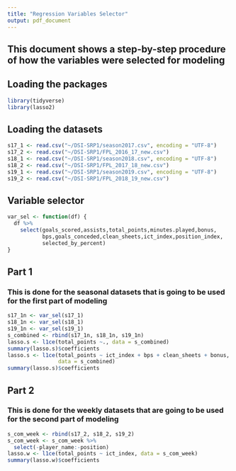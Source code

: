 ```yaml
---
title: "Regression Variables Selector"
output: pdf_document
---
```


## This document shows a step-by-step procedure of how the variables were selected for modeling

## Loading the packages

```r
library(tidyverse)
library(lasso2)
```

## Loading the datasets

```r
s17_1 <- read.csv("~/DSI-SRP1/season2017.csv", encoding = "UTF-8")
s17_2 <- read.csv("~/DSI-SRP1/FPL_2016_17_new.csv")
s18_1 <- read.csv("~/DSI-SRP1/season2018.csv", encoding = "UTF-8")
s18_2 <- read.csv("~/DSI-SRP1/FPL_2017_18_new.csv")
s19_1 <- read.csv("~/DSI-SRP1/season2019.csv", encoding = "UTF-8")
s19_2 <- read.csv("~/DSI-SRP1/FPL_2018_19_new.csv")
```

## Variable selector

```r
var_sel <- function(df) {
  df %>% 
    select(goals_scored,assists,total_points,minutes.played,bonus,
           bps,goals_conceded,clean_sheets,ict_index,position_index,
           selected_by_percent)
}
```


## Part 1

### This is done for the seasonal datasets that is going to be used for the first part of modeling

```r
s17_1n <- var_sel(s17_1)
s18_1n <- var_sel(s18_1)
s19_1n <- var_sel(s19_1)
s_combined <- rbind(s17_1n, s18_1n, s19_1n)
lasso.s <- l1ce(total_points ~., data = s_combined)
summary(lasso.s)$coefficients
lasso.s <- l1ce(total_points ~ ict_index + bps + clean_sheets + bonus,
                data = s_combined)
summary(lasso.s)$coefficients
```

## Part 2

### This is done for the weekly datasets that are going to be used for the second part of modeling

```r
s_com_week <- rbind(s17_2, s18_2, s19_2)
s_com_week <- s_com_week %>% 
  select(-player_name:-position)
lasso.w <- l1ce(total_points ~ ict_index, data = s_com_week)
summary(lasso.w)$coefficients


```

